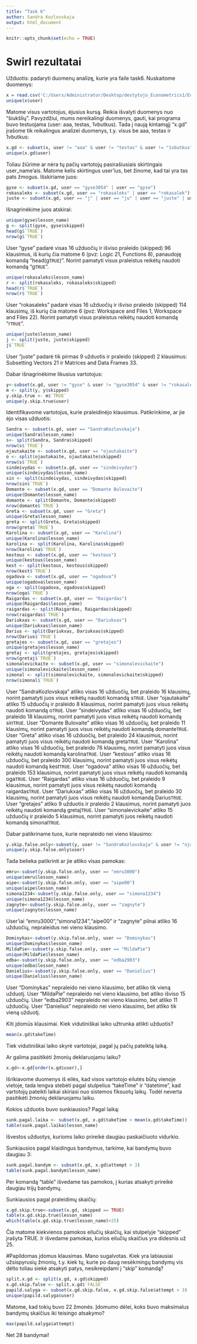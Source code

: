 ```yaml
---
title: "Task 6"
author: Sandra Kozlovskaja
output: html_document
---
```


```r
knitr::opts_chunk$set(echo = TRUE)
```
# Swirl rezultatai

Užduotis: padaryti duomenų analizę, kurie yra faile task6. Nuskaitome duomenys:
```r
x = read.csv('C:/Users/Administrator/Desktop/destytojo_Econometrics1/Econometrics1/task6/R_programing_swirlResults.csv', stringsAsFactors = FALSE)
unique(x$user)
```
Matome visus vartotojus, ėjusius kursą. Reikia išvalyti duomenys nuo "šiukšlių". Pavyzdžiui, mums nereikalingi duomenys, gauti, kai programa buvo testuojama (user: aaa, testas, 1vbutkus). Tada į naują kintamąjį "x.gd" įrašome tik reikalingus analizei duomenys, t.y. visus be aaa, testas ir 1vbutkus:
```r
x.gd <- subset(x, user != "aaa" & user != "testas" & user != "1vbutkus")
unique(x.gd$user)
```
Toliau žiūrime ar nėra tų pačių vartotojų pasirašiusiais skirtingais user_name'ais. Matome kelis skirtingus user'ius, bet žinome, kad tai yra tas pats žmogus. Išskiriame juos:
```r
gyse <- subset(x.gd, user == "gyse3054" | user == "gyse")
rokasaleks <- subset(x.gd, user == "rokasaleks" | user == "rokasalek")
juste <- subset(x.gd, user == "j" | user == "ju" | user == "juste" | user == "Juste")
```
Išnagrinėkime juos atskirai:
```r
unique(gyse$lesson_name)
g <- split(gyse, gyse$skipped)
head(g$`TRUE`)
nrow(g$`TRUE`)
```
User "gyse" padarė visas 16 užduočių ir išviso praleido (skipped) 96 klausimus, iš kurių čia matome 6 (pvz:  Logic 21, Functions 8), panaudoję komandą "head(g`TRUE`)". Norint pamatyti visus praleistus reikėtų naudoti komandą "g`TRUE`".
```r
unique(rokasaleks$lesson_name)
r <- split(rokasaleks, rokasaleks$skipped)
head(r$`TRUE`)
nrow(r$`TRUE`)
```
User "rokasaleks" padarė visas 16 užduočių ir išviso praleido (skipped) 114 klausimų, iš kurių čia matome 6 (pvz: Workspace and Files 1, Workspace and Files 22).  Norint pamatyti visus praleistus reikėtų naudoti komandą "r`TRUE`".
```r
unique(juste$lesson_name)
j <- split(juste, juste$skipped)
j$`TRUE`
```
User "juste" padarė tik pirmas 9 užduotis ir praleido (skipped) 2 klausimus: Subsetting Vectors 21 ir Matrices and Data Frames 33.

Dabar išnagrinėkime likusius vartotojus:
```r
y<-subset(x.gd, user != "gyse" & user != "gyse3054" & user != "rokasalek" & user != "rokasaleks" & user != "j" & user != "ju" & user !="Juste" & user != "juste")
m <- split(y, y$skipped)
y.skip.true <- m$`TRUE`
unique(y.skip.true$user)
```
Identifikavome vartotojus, kurie praleidinėjo klausimus. Patikrinkime, ar jie ėjo visas užduotis:
```r
Sandra <- subset(x.gd, user == "SandraKozlovskaja")
unique(Sandra$lesson_name)
s<- split(Sandra, Sandra$skipped)
nrow(s$`TRUE`)
ojautakaite <- subset(x.gd, user == "ojautakaite")
o <- split(ojautakaite, ojautakaite$skipped)
nrow(s$`TRUE`)
sindeivydas <- subset(x.gd, user == "sindeivydas")
unique(sindeivydas$lesson_name)
sin <- split(sindeivydas, sindeivydas$skipped)
nrow(sin$`TRUE`)
Domante <- subset(x.gd, user == "Domante Bulovaite")
unique(Domante$lesson_name)
domante <- split(Domante, Domante$skipped)
nrow(domante$`TRUE`)
Greta <- subset(x.gd, user == "Greta")
unique(Greta$lesson_name)
greta <- split(Greta, Greta$skipped)
nrow(greta$`TRUE`)
Karolina <- subset(x.gd, user == "Karolina")
unique(Karolina$lesson_name)
karolina <- split(Karolina, Karolina$skipped)
nrow(karolina$`TRUE`)
kestous <- subset(x.gd, user == "kestous")
unique(kestous$lesson_name)
kest <- split(kestous, kestous$skipped)
nrow(kest$`TRUE`)
ogadova <- subset(x.gd, user == "ogadova")
unique(ogadova$lesson_name)
oga <- split(ogadova, ogadova$skipped)
nrow(oga$`TRUE`)
Raigardas <- subset(x.gd, user == "Raigardas")
unique(Raigardas$lesson_name)
raigardas <- split(Raigardas, Raigardas$skipped)
nrow(raigardas$`TRUE`)
Dariukxas <- subset(x.gd, user == "Dariukxas")
unique(Dariukxas$lesson_name)
Darius <- split(Dariukxas, Dariukxas$skipped)
nrow(Darius$`TRUE`)
gretajes <- subset(x.gd, user == "gretajes")
unique(gretajes$lesson_name)
gretaj <- split(gretajes, gretajes$skipped)
nrow(gretaj$`TRUE`)
simonalevickaite <- subset(x.gd, user == "simonalevickaite")
unique(simonalevickaite$lesson_name)
simonal <- split(simonalevickaite, simonalevickaite$skipped)
nrow(simonal$`TRUE`)
```
User "SandraKozlovskaja" atliko visas 16 užduočių, bet praleido 16 klausimų, norint pamatyti juos visus reikėtų naudoti komandą s`TRUE`. User "ojautakaite" atliko 15 užduočių ir praleido 8 klausimus, norint pamatyti juos visus reikėtų naudoti komandą o`TRUE`. User "sindeivydas" atliko visas 16 užduočių, bet praleido 18 klausimų, norint pamatyti juos visus reikėtų naudoti komandą sin`TRUE`. User "Domante Bulovaite" atliko visas 16 užduočių, bet praleido 11 klausimų, norint pamatyti juos visus reikėtų naudoti komandą domante`TRUE`. User "Greta" atliko visas 16 užduočių, bet praleido 24 klausimus, norint pamatyti juos visus reikėtų naudoti komandą greta`TRUE`. User "Karolina" atliko visas 16 užduočių, bet praleido 76 klausimų, norint pamatyti juos visus reikėtų naudoti komandą karolina`TRUE`. User "kestous" atliko visas 16 užduočių, bet praleido 300 klausimų, norint pamatyti juos visus reikėtų naudoti komandą kest`TRUE`. User  "ogadova" atliko visas 16 užduočių, bet praleido 153 klausimus, norint pamatyti juos visus reikėtų naudoti komandą oga`TRUE`. User "Raigardas" atliko visas 16 užduočių, bet praleido 9 klausimus, norint pamatyti juos visus reikėtų naudoti komandą raigardas`TRUE`. User "Dariukxas" atliko visas 16 užduočių, bet praleido 30 klausimų, norint pamatyti juos visus reikėtų naudoti komandą Darius`TRUE`. User "gretajes" atliko 9 užduotis ir praleido 2 klausimus, norint pamatyti juos reikėtų naudoti komandą gretaj`TRUE`. User "simonalevickaite" atliko 15 užduočių ir praleido 5 klausimus, norint pamatyti juos reikėtų naudoti komandą simonal`TRUE`.

Dabar patikriname tuos, kurie nepraleido nei vieno klausimo:
```r
y.skip.false.only<-subset(y, user != "SandraKozlovskaja" & user != "ojautakaite" & user != "sindeivydas" & user != "Domante Bulovaite" & user != "Greta" & user != "Karolina" & user != "kestous" & user != "ogadova" & user != "Raigardas" & user != "Dariukxas" & user != "gretajes" & user != "simonalevickaite")
unique(y.skip.false.only$user)
```
Tada belieka patikrinti ar jie atliko visas pamokas:
```r
emru<-subset(y.skip.false.only, user == "emru3000")
unique(emru$lesson_name)
aipe<-subset(y.skip.false.only, user == "aipe00")
unique(aipe$lesson_name)
simona1234<-subset(y.skip.false.only, user == "simona1234")
unique(simona1234$lesson_name)
zagnyte<-subset(y.skip.false.only, user == "zagnyte")
unique(zagnyte$lesson_name)

```

User'iai "emru3000","simona1234","aipe00" ir "zagnyte" pilnai atliko 16 užduočių, nepraleidus nei vieno klausimo.
```r
Dominykas<-subset(y.skip.false.only, user == "Dominykas")
unique(Dominykas$lesson_name)
MildaPie<-subset(y.skip.false.only, user == "MildaPie")
unique(MildaPie$lesson_name)
edba<-subset(y.skip.false.only, user == "edba2903")
unique(edba$lesson_name)
Danielius<-subset(y.skip.false.only, user == "Danielius")
unique(Danielius$lesson_name)
```
User "Dominykas" nepraleido nei vieno klausimo, bet atliko tik vieną užduotį. User "MildaPie" nepraleido nei vieno klausimo, bet atliko išviso 15 užduočių. User "edba2903" nepraleido nei vieno klausimo, bet atliko 11 užduočių. User "Danielius" nepraleido nei vieno klausimo, bet atliko tik vieną užduotį.

Kiti įdomūs klausimai. Kiek vidutiniškai laiko užtrunka atlikti užduotis?
```r
mean(x.gd$takeTime)
```
Tiek vidutiniškai laiko skyrė vartotojai, pagal jų pačių pateiktą laiką.

Ar galima pasitikėti žmonių deklaruojamu laiku?
```r
x.gd<-x.gd[order(x.gd$user),]
```
Išrikiavome duomenys iš eilės, kad visos vartotojo eilutės būtų vienoje vietoje, tada lengva stebėti pagal stulpelius "takeTime" ir "datetime", kad vartotojų pateikti laikai skiriasi nuo sistemos fiksuotų laikų. Todėl neverta pasitikėti žmonių deklaruojamu laiku.

Kokios užduotis buvo sunkiausios?
Pagal laiką:
```r
sunk.pagal.laika <- subset(x.gd, x.gd$takeTime > mean(x.gd$takeTime))
table(sunk.pagal.laika$lesson_name)
```
Išvestos užduotys, kurioms laiko prireikė daugiau paskaičiuoto vidurkio.

Sunkiausios pagal klaidingus bandymus, tarkime, kai bandymų buvo daugiau 3:
```r
sunk.pagal.bandym <- subset(x.gd, x.gd$attempt > 3)
table(sunk.pagal.bandym$lesson_name)
```
Per komandą "table" išvedame tas pamokos, į kurias atsakyti prireikė daugiau trijų bandymų.

Sunkiausios pagal praleidimų skaičių:
```r
x.gd.skip.true<-subset(x.gd, skipped == TRUE)
table(x.gd.skip.true$lesson_name)
which(table(x.gd.skip.true$lesson_name)>25)
```
Čia matome kiekvienos pamokos eilučių skaičių, kai stulpelyje "skipped" įrašyta TRUE. Ir išvedame pamokas, kurios eilučių skaičius yra didesnis už 25.

#Papildomas įdomus klausimas.
Mano sugalvotas. Kiek yra labiausiai užsispyrusių žmonių, t.y. kiek tų, kurie po daug nesėkmingų bandymų vis dėlto toliau siekė atsakyti patys, nesikreipdami į "skip" komandą?
```r
split.x.gd <- split(x.gd, x.gd$skipped)
x.gd.skip.false <- split.x.gd$`FALSE`
papild.salyga <- subset(x.gd.skip.false, x.gd.skip.false$attempt > 3)
unique(papild.salyga$user)
```
Matome, kad tokių buvo 22 žmonės. Įdomumo dėlei, koks buvo maksimalus bandymų skaičius iki teisingo atsakymo?
```r
max(papild.salyga$attempt)
```
Net 28 bandymai!